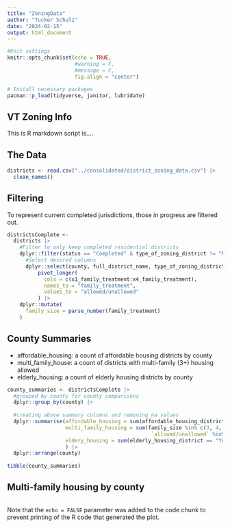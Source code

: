 ```yaml
---
title: "ZoningData"
author: "Tucker Schulz"
date: "2024-02-15"
output: html_document
---
```


```r
#Knit settings 
knitr::opts_chunk$set(echo = TRUE,
                      #warning = F,
                      #message = F,
                      fig.align = "center")

# Install necessary packages
pacman::p_load(tidyverse, janitor, lubridate)


```

## VT Zoning Info

This is R markdown script is....

## The Data

```r
districts <- read.csv("../consolidated/district_zoning_data.csv") |> 
  clean_names()
```

## Filtering

To represent current completed jurisdictions, those in progress are filtered out.

```r
districtsComplete <- 
  districts |> 
    #Filter to only keep completed residential districts
    dplyr::filter(status == "Completed" & type_of_zoning_district != "Nonresidential") |> 
      #Select desired columns
      dplyr::select(county, full_district_name, type_of_zoning_district:x4_family_treatment) |> 
          pivot_longer(
            cols = c(x1_family_treatment:x4_family_treatment),
            names_to = "family_treatment",
            values_to = "allowed/unallowed"
          ) |> 
    dplyr::mutate(
      family_size = parse_number(family_treatment)
    )

```

## County Summaries

-   affordable_housing: a count of affordable housing districts by county 
-   multi_family_house: a count of districts with multi-family (3+) housing allowed
-   elderly_housing: a count of elderly housing districts by county 

```r
county_summaries <- districtsComplete |> 
  #grouped by county for county comparisons
  dplyr::group_by(county) |> 
  
  #creating above summary columns and removing na values
  dplyr::summarise(affordable_housing = sum(affordable_housing_district == "Yes", na.rm = TRUE),
                   multi_family_housing = sum(family_size %in% c(3, 4, 5) & 
                                               `allowed/unallowed` %in% c("Allowed/Conditional", "Public Hearing"), na.rm = TRUE),
                   eldery_housing = sum(elderly_housing_district == "Yes", na.rm = TRUE)
                   ) |> 
  dplyr::arrange(county) 
  
tibble(county_summaries)
```

## Multi-family housing by county

```r




```


Note that the `echo = FALSE` parameter was added to the code chunk to prevent printing of the R code that generated the plot.
